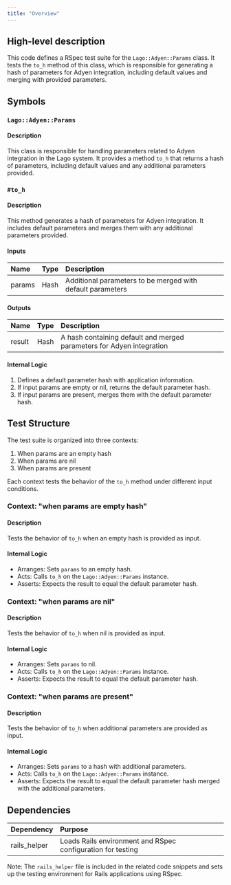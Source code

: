 ```yaml
---
title: "Overview"
---
```


## High-level description
This code defines a RSpec test suite for the `Lago::Adyen::Params` class. It tests the `to_h` method of this class, which is responsible for generating a hash of parameters for Adyen integration, including default values and merging with provided parameters.

## Symbols

### `Lago::Adyen::Params`
#### Description
This class is responsible for handling parameters related to Adyen integration in the Lago system. It provides a method `to_h` that returns a hash of parameters, including default values and any additional parameters provided.

### `#to_h`
#### Description
This method generates a hash of parameters for Adyen integration. It includes default parameters and merges them with any additional parameters provided.

#### Inputs
| Name | Type | Description |
|:-----|:-----|:------------|
| params | Hash | Additional parameters to be merged with default parameters |

#### Outputs
| Name | Type | Description |
|:-----|:-----|:------------|
| result | Hash | A hash containing default and merged parameters for Adyen integration |

#### Internal Logic
1. Defines a default parameter hash with application information.
2. If input params are empty or nil, returns the default parameter hash.
3. If input params are present, merges them with the default parameter hash.

## Test Structure

The test suite is organized into three contexts:

1. When params are an empty hash
2. When params are nil
3. When params are present

Each context tests the behavior of the `to_h` method under different input conditions.

### Context: "when params are empty hash"
#### Description
Tests the behavior of `to_h` when an empty hash is provided as input.

#### Internal Logic
- Arranges: Sets `params` to an empty hash.
- Acts: Calls `to_h` on the `Lago::Adyen::Params` instance.
- Asserts: Expects the result to equal the default parameter hash.

### Context: "when params are nil"
#### Description
Tests the behavior of `to_h` when nil is provided as input.

#### Internal Logic
- Arranges: Sets `params` to nil.
- Acts: Calls `to_h` on the `Lago::Adyen::Params` instance.
- Asserts: Expects the result to equal the default parameter hash.

### Context: "when params are present"
#### Description
Tests the behavior of `to_h` when additional parameters are provided as input.

#### Internal Logic
- Arranges: Sets `params` to a hash with additional parameters.
- Acts: Calls `to_h` on the `Lago::Adyen::Params` instance.
- Asserts: Expects the result to equal the default parameter hash merged with the additional parameters.

## Dependencies
| Dependency | Purpose |
|:-----------|:--------|
| rails_helper | Loads Rails environment and RSpec configuration for testing |

Note: The `rails_helper` file is included in the related code snippets and sets up the testing environment for Rails applications using RSpec.